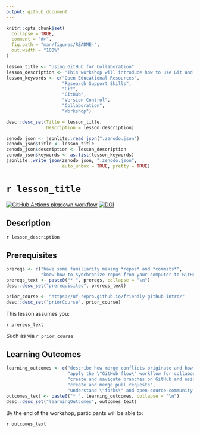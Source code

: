 ```yaml
---
output: github_document
---
```


<!-- README.md is generated from README.Rmd. Please edit that file -->

```r
knitr::opts_chunk$set(
  collapse = TRUE,
  comment = "#>",
  fig.path = "man/figures/README-",
  out.width = "100%"
)
```

```r

lesson_title <- "Using GitHub for Collaboration"
lesson_description <- "This workshop will introduce how to use Git and GitHub as a platform for collaboration. Attendees will learn the essentials of Git branches, merge conflicts and how to resolve them, and the GitHub Flow workflow practice for collaboration."
lesson_keywords <- c("Open Educational Resources",
                     "Research Support Skills",
                     "Git",
                     "GitHub",
                     "Version Control",
                     "Collaboration", 
                     "Workshop")

desc::desc_set(Title = lesson_title, 
               Description = lesson_description)

zenodo_json <- jsonlite::read_json(".zenodo.json")
zenodo_json$title <- lesson_title
zenodo_json$description <- lesson_description
zenodo_json$keywords <- as.list(lesson_keywords)
jsonlite::write_json(zenodo_json, ".zenodo.json", 
                     auto_unbox = TRUE, pretty = TRUE)
```

# `r lesson_title`

<!-- badges: start -->
[![GitHub Actions pkgdown workflow](https://github.com/uf-repro/github-for-collaboration/workflows/pkgdown/badge.svg)](https://github.com/uf-repro/github-for-collaboration/actions?query=workflow%3Apkgdown)
[![DOI](https://zenodo.org/badge/DOI/10.5281/zenodo.4029660.svg)](https://doi.org/10.5281/zenodo.4029660)

<!-- badges: end -->

## Description

`r lesson_description`

## Prerequisites
```r
prereqs <- c("have some familiarity making *repos* and *commits*", 
             "know how to synchronize repos from your computer to GitHub")
prereqs_text <- paste0("* ", prereqs, collapse = "\n")
desc::desc_set("prerequisites", prereqs_text)

prior_course <- "https://uf-repro.github.io/friendly-github-intro/"
desc::desc_set("priorCourse", prior_course)
```

This lesson assumes you:

`r prereqs_text`

Such as via `r prior_course`

## Learning Outcomes

```r
learning_outcomes <- c("describe how merge conflicts originate and how to resolve them", 
                       "apply the \"GitHub flow\" workflow for collaborating", 
                       "create and navigate branches on GitHub and using GitHub Desktop", 
                       "create and merge pull requests", 
                       "understand \"forks\" and open-source-community development on GitHub")
outcomes_text <- paste0("* ", learning_outcomes, collapse = "\n")
desc::desc_set("learningOutcomes", outcomes_text)
```

By the end of the workshop, participants will be able to:

`r outcomes_text`

